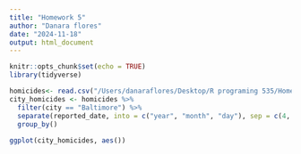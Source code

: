 ```yaml
---
title: "Homework 5"
author: "Danara flores"
date: "2024-11-18"
output: html_document
---
```


```r
knitr::opts_chunk$set(echo = TRUE)
library(tidyverse)
```

```r
homicides<- read.csv("/Users/danaraflores/Desktop/R programing 535/Homework 5/hw 5/data/homicide-data.csv")
city_homicides <- homicides %>%
  filter(city == "Baltimore") %>% 
  separate(reported_date, into = c("year", "month", "day"), sep = c(4, 6)) %>% 
  group_by()
  
ggplot(city_homicides, aes())


```

```r

```

